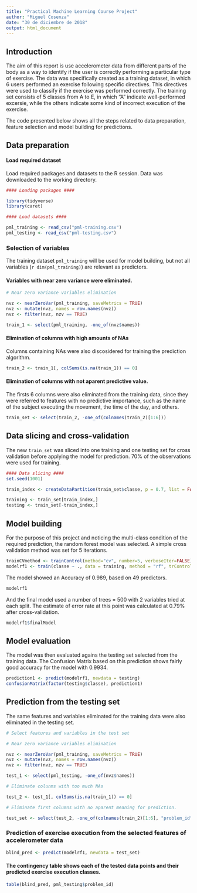 ```yaml
---
title: "Practical Machine Learning Course Project"
author: "Miguel Cosenza"
date: "30 de diciembre de 2018"
output: html_document
---
```


## Introduction  

The aim of this report is use accelerometer data from different parts of the body as a way to identify if the user is correctly performing a particular type of exercise. The data was specifically created as a training dataset, in which 6 users performed an exercise following specific directives. This directives were used to classify if the exercise was performed correctly. The training set consists of 5 classes from A to E, in which "A" indicate well-performed excersie, while the others indicate some kind of incorrect execution of the exercise.  

The code presented below shows all the steps related to data preparation, feature selection and model building for predictions.  

## Data preparation 

#### Load required dataset  
Load required packages and datasets to the R session. Data was downloaded to the working directory. 
```r
#### Loading packages ####

library(tidyverse)
library(caret)

#### Load datasets ####

pml_training <- read_csv("pml-training.csv")
pml_testing <- read_csv("pml-testing.csv")
```

### Selection of variables  

The training dataset `pml_training` will be used for model building, but not all variables (`r dim(pml_training)`) are relevant as predictors.  

#### Variables with near zero variance were eliminated.  
```r
# Near zero variance variables elimination 

nvz <- nearZeroVar(pml_training, saveMetrics = TRUE)
nvz <- mutate(nvz, names = row.names(nvz))
nvz <- filter(nvz, nzv == TRUE)

train_1 <- select(pml_training, -one_of(nvz$names))
```

#### Elimination of columns with high amounts of NAs  

Columns containing NAs were also discosidered for training the prediction algorithm.

```r
train_2 <- train_1[, colSums(is.na(train_1)) == 0]
```

#### Elimination of columns with not aparent predictive value.  

The firsts 6 columns were also eliminated from the training data, since they were referred to features with no predictive importance, such as the name of the subject executing the movement, the time of the day, and others.  

```r
train_set <- select(train_2, -one_of(colnames(train_2)[1:6]))
```  

## Data slicing and cross-validation  

The new `train_set` was sliced into one training and one testing set for cross validation before applying the model for prediction.  70% of the observations were used for training. 

```r
#### Data slicing ####
set.seed(1001)

train_index <- createDataPartition(train_set$classe, p = 0.7, list = FALSE)

training <- train_set[train_index,]
testing <- train_set[-train_index,]
```

## Model building  

For the purpose of this project and noticing the multi-class condition of the required prediction, the random forest model was selected. A simple cross validation method was set for 5 iterations.

```r
trainCVmethod <- trainControl(method="cv", number=5, verboseIter=FALSE)
modelrf1 <- train(classe ~ ., data = training, method = "rf", trControl = trainCVmethod)
``` 

The model showed an Accuracy of 0.989, based on 49 predictors. 
```r
modelrf1
```

And the final model used a number of trees = 500 with 2 variables tried at each split. The estimate of error rate at this point was calculated at 0.79% after cross-validation.  
```r
modelrf1$finalModel
```

## Model evaluation  

The model was then evaluated agains the testing set selected from the training data. The Confusion Matrix based on this prediction shows fairly good accuracy for the model with 0.9934. 

```r
prediction1 <- predict(modelrf1, newdata = testing)
confusionMatrix(factor(testing$classe), prediction1)
```

## Prediction from the testing set  

The same features and variables eliminated for the training data were also eliminated in the testing set.  

```r
# Select features and variables in the test set 

# Near zero variance variables elimination 

nvz <- nearZeroVar(pml_training, saveMetrics = TRUE)
nvz <- mutate(nvz, names = row.names(nvz))
nvz <- filter(nvz, nzv == TRUE)

test_1 <- select(pml_testing, -one_of(nvz$names))

# Eliminate colunms with too much NAs

test_2 <- test_1[, colSums(is.na(train_1)) == 0]

# Eliminate first columns with no aparent meaning for prediction.

test_set <- select(test_2, -one_of(colnames(train_2)[1:6], "problem_id"))
```

### Prediction of exercise execution from the selected features of accelerometer data  

```r
blind_pred <- predict(modelrf1, newdata = test_set)
```

#### The contingency table shows each of the tested data points and their predicted exercise execution classes.
```r
table(blind_pred, pml_testing$problem_id)
```
